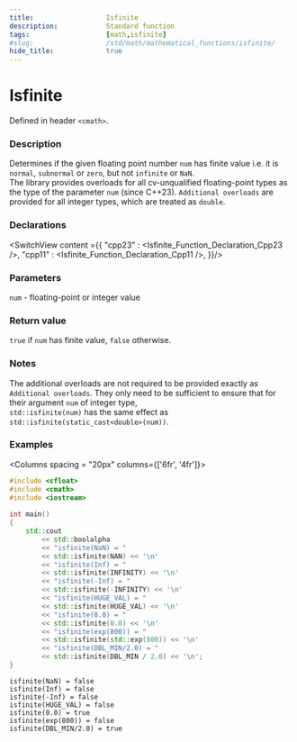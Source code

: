 ```yaml
---
title:                  Isfinite
description:            Standard function
tags:                   [math,isfinite]
#slug:                  /std/math/mathematical_functions/isfinite/
hide_title:             true
---
```




# Isfinite

Defined in header `<cmath>`.

### Description

Determines if the given floating point number `num` has finite value i.e. 
it is `normal`, `subnormal` or `zero`, but not `infinite` or `NaN`. <br/>
The library provides overloads for all cv-unqualified floating-point types as the type of the parameter `num` (since C++23).
`Additional overloads` are provided for all integer types, which are treated as `double`.


### Declarations

<SwitchView content ={{
    "cpp23" : <Isfinite_Function_Declaration_Cpp23 />,
    "cpp11" : <Isfinite_Function_Declaration_Cpp11 />,
}}/>


### Parameters
 
`num` - floating-point or integer value

### Return value

`true` if `num` has finite value, `false` otherwise.

### Notes
The additional overloads are not required to be provided exactly as `Additional overloads`. 
They only need to be sufficient to ensure that for their argument `num` of integer type,<br/>
`std::isfinite(num)` has the same effect as `std::isfinite(static_cast<double>(num))`.

### Examples



<Columns spacing = "20px" columns={['6fr', '4fr']}>
<div>

```cpp
#include <cfloat>
#include <cmath>
#include <iostream>
 
int main()
{
    std::cout 
        << std::boolalpha
        << "isfinite(NaN) = " 
        << std::isfinite(NAN) << '\n'
        << "isfinite(Inf) = " 
        << std::isfinite(INFINITY) << '\n'
        << "isfinite(-Inf) = " 
        << std::isfinite(-INFINITY) << '\n'
        << "isfinite(HUGE_VAL) = " 
        << std::isfinite(HUGE_VAL) << '\n'
        << "isfinite(0.0) = " 
        << std::isfinite(0.0) << '\n'
        << "isfinite(exp(800)) = " 
        << std::isfinite(std::exp(800)) << '\n'
        << "isfinite(DBL_MIN/2.0) = " 
        << std::isfinite(DBL_MIN / 2.0) << '\n';
}

```

</div>

<div>

```plaintext title="Result"
isfinite(NaN) = false
isfinite(Inf) = false
isfinite(-Inf) = false
isfinite(HUGE_VAL) = false
isfinite(0.0) = true
isfinite(exp(800)) = false
isfinite(DBL_MIN/2.0) = true
```

</div>
</Columns>
